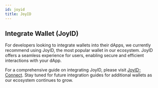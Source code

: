 ```yaml
---
id: joyid
title: JoyID
---
```


## Integrate Wallet (JoyID)

For developers looking to integrate wallets into their dApps, we currently recommend using JoyID, the most popular wallet in our ecosystem. JoyID offers a seamless experience for users, enabling secure and efficient interactions with your dApp.

For a comprehensive guide on integrating JoyID, please visit [JoyID-Connect](https://docs.joyid.dev/guide/evm/connect). Stay tuned for future integration guides for additional wallets as our ecosystem continues to grow.

